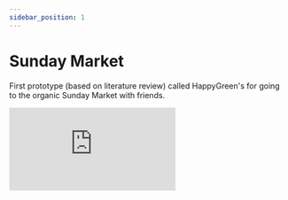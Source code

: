 ```yaml
---
sidebar_position: 1
---
```



# Sunday Market

First prototype (based on literature review) called HappyGreen's for going to the organic Sunday Market with friends.

<Embed src="https://framer.com/embed/HappyGreen-s--b6BsD3AvB9LOehpEFVAu/DGVOYRTex?highlights=0" text="Loading Sunday Market..." />
